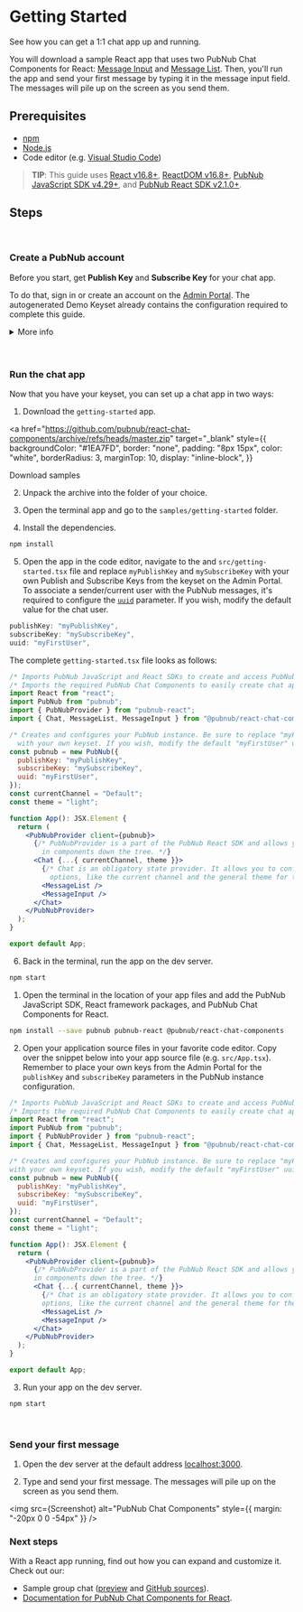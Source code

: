 
<Meta title="Introduction/Getting Started" />

# Getting Started

See how you can get a 1:1 chat app up and running.

You will download a sample React app that uses two PubNub Chat Components for React:
[Message Input](https://pubnub.github.io/react-chat-components/docs/?path=/docs/components-message-input--default)
and
[Message List](https://pubnub.github.io/react-chat-components/docs/?path=/docs/components-message-list--default).
Then, you'll run the app and send your first message by typing it in the message input field. The
messages will pile up on the screen as you send them.

## Prerequisites

- [npm](https://docs.npmjs.com/cli/v6/commands/npm-install)
- [Node.js](https://nodejs.org/en/download/)
- Code editor (e.g. [Visual Studio Code](https://code.visualstudio.com/download))

> **TIP**: This guide uses [React v16.8+](https://www.npmjs.com/package/react/v/16.8.0),
> [ReactDOM v16.8+](https://www.npmjs.com/package/react-dom),
> [PubNub JavaScript SDK v4.29+](https://www.pubnub.com/docs/sdks/javascript/), and
> [PubNub React SDK v2.1.0+](https://www.pubnub.com/docs/chat/react/setup).

## Steps

<br />

### Create a PubNub account

Before you start, get **Publish Key** and **Subscribe Key** for your chat app.

To do that, sign in or create an account on the [Admin Portal](https://dashboard.pubnub.com/). The
autogenerated Demo Keyset already contains the configuration required to complete this guide.

<details><summary style={{ cursor: "pointer" }}>More info</summary>
<p>

> **TIP**: When you create a new app on the Admin Portal, the first set of keys is generated
> automatically, but a single app can have as many keysets as you like. We recommend that you create
> separate keysets for production and test environments. There are some of the functionalities you
> might need to enable on your keyset depending on the use case, but they won't be required to
> complete this guide. These options include:

- [**PRESENCE**](https://www.pubnub.com/docs/sdks/javascript/api-reference/presence) to monitor the
  subscribers of channels and delivers information on their real-time status
- [**STORAGE & PLAYBACK**](https://www.pubnub.com/docs/sdks/javascript/api-reference/storage-and-playback)
  (including correct **Retention**) to persist all messages as they're published.
- [**OBJECTS**](https://www.pubnub.com/docs/sdks/javascript/api-reference/objects) to easily store
  metadata about your application users and channels, and their membership associations, without the
  need to stand up your own databases. When using this feature, make sure you select a geographical
  region corresponding to most users of your application and to have these enabled: **User Metadata
  Events**, **Channel Metadata Events**, and **Membership Events**.

</p>
</details>

<br />
<br />

### Run the chat app

Now that you have your keyset, you can set up a chat app in two ways:

<Tabs>
<Tab label="Download starter">

1. Download the `getting-started` app.

<a
  href="https://github.com/pubnub/react-chat-components/archive/refs/heads/master.zip"
  target="_blank"
  style={{
    backgroundColor: "#1EA7FD",
    border: "none",
    padding: "8px 15px",
    color: "white",
    borderRadius: 3,
    marginTop: 10,
    display: "inline-block",
  }}
>
  Download samples
</a>

2. Unpack the archive into the folder of your choice.

3. Open the terminal app and go to the `samples/getting-started` folder.

4. Install the dependencies.

```sh
npm install
```

5. Open the app in the code editor, navigate to the and `src/getting-started.tsx` file and replace
   `myPublishKey` and `mySubscribeKey` with your own Publish and Subscribe Keys from the keyset on
   the Admin Portal. To associate a sender/current user with the PubNub messages, it's required to
   configure the [`uuid`](/docs/connections/users-and-devices) parameter. If you wish, modify the
   default value for the chat user.

```jsx
publishKey: "myPublishKey",
subscribeKey: "mySubscribeKey",
uuid: "myFirstUser",
```

The complete `getting-started.tsx` file looks as follows:

```jsx
/* Imports PubNub JavaScript and React SDKs to create and access PubNub instance accross your app. */
/* Imports the required PubNub Chat Components to easily create chat apps with PubNub. */
import React from "react";
import PubNub from "pubnub";
import { PubNubProvider } from "pubnub-react";
import { Chat, MessageList, MessageInput } from "@pubnub/react-chat-components";

/* Creates and configures your PubNub instance. Be sure to replace "myPublishKey" and "mySubscribeKey"
  with your own keyset. If you wish, modify the default "myFirstUser" uuid value for the chat user. */
const pubnub = new PubNub({
  publishKey: "myPublishKey",
  subscribeKey: "mySubscribeKey",
  uuid: "myFirstUser",
});
const currentChannel = "Default";
const theme = "light";

function App(): JSX.Element {
  return (
    <PubNubProvider client={pubnub}>
      {/* PubNubProvider is a part of the PubNub React SDK and allows you to access PubNub instance
        in components down the tree. */}
      <Chat {...{ currentChannel, theme }}>
        {/* Chat is an obligatory state provider. It allows you to configure some common component
          options, like the current channel and the general theme for the app. */}
        <MessageList />
        <MessageInput />
      </Chat>
    </PubNubProvider>
  );
}

export default App;
```

6. Back in the terminal, run the app on the dev server.

```sh
npm start
```

</Tab>
<Tab label="Extend existing app">

1. Open the terminal in the location of your app files and add the PubNub JavaScript SDK, React
   framework packages, and PubNub Chat Components for React.

```sh
npm install --save pubnub pubnub-react @pubnub/react-chat-components
```

2. Open your application source files in your favorite code editor. Copy over the snippet below into
   your app source file (e.g. `src/App.tsx`). Remember to place your own keys from the Admin Portal
   for the `publishKey` and `subscribeKey` parameters in the PubNub instance configuration.

```jsx
/* Imports PubNub JavaScript and React SDKs to create and access PubNub instance accross your app. */
/* Imports the required PubNub Chat Components to easily create chat apps with PubNub. */
import React from "react";
import PubNub from "pubnub";
import { PubNubProvider } from "pubnub-react";
import { Chat, MessageList, MessageInput } from "@pubnub/react-chat-components";

/* Creates and configures your PubNub instance. Be sure to replace "myPublishKey" and "mySubscribeKey"
with your own keyset. If you wish, modify the default "myFirstUser" uuid value for the chat user. */
const pubnub = new PubNub({
  publishKey: "myPublishKey",
  subscribeKey: "mySubscribeKey",
  uuid: "myFirstUser",
});
const currentChannel = "Default";
const theme = "light";

function App(): JSX.Element {
  return (
    <PubNubProvider client={pubnub}>
      {/* PubNubProvider is a part of the PubNub React SDK and allows you to access PubNub instance
      in components down the tree. */}
      <Chat {...{ currentChannel, theme }}>
        {/* Chat is an obligatory state provider. It allows you to configure some common component
        options, like the current channel and the general theme for the app. */}
        <MessageList />
        <MessageInput />
      </Chat>
    </PubNubProvider>
  );
}

export default App;
```

3. Run your app on the dev server.

```sh
npm start
```

</Tab>
</Tabs>

<br />

### Send your first message

1. Open the dev server at the default address [localhost:3000](http://localhost:3000).

2. Type and send your first message. The messages will pile up on the screen as you send them.

<img src={Screenshot} alt="PubNub Chat Components" style={{ margin: "-20px 0 0 -54px" }} />

### Next steps

With a React app running, find out how you can expand and customize it. Check out our:

- Sample group chat ([preview](https://react-components-chat.pubnub.com/) and
  [GitHub sources](https://github.com/pubnub/react-chat-components/tree/master/samples)).
- [Documentation for PubNub Chat Components for React](https://pubnub.github.io/react-chat-components/docs/?path=/docs/components-chat-provider--default).
